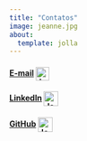 ---
title: "Contatos"
image: jeanne.jpg
about:
  template: jolla
---

<html>

<body>

<p>

<h4>

::: {style="text-align:left"}
️[E-mail](mailto:jfranco.jraf@gmail.com) <img src="https://img.icons8.com/ios-filled/512/apple-mail.png" alt="Jeanne-HTML" align="center" height="24" width="24"/>
:::

</h4>

</p>

</body>

</html>

<html>

<body>

<div style="text-align:left">

<p>

<h4>

::: {style="text-align:left"}
[LinkedIn](https://www.linkedin.com/in/francojra/) <img src="https://img.icons8.com/ios-glyphs/512/linkedin-circled.png" alt="Jeanne-HTML" align="center" height="26" width="26"/>
:::

</p>

</h4>

</div style="text-align:left">

</body>

</html>

<html>

<body>

<div style="text-align:left">

<p>

<h4>

::: {style="text-align:left"}
[GitHub](https://github.com/francojra) <img src="https://img.icons8.com/ios-glyphs/512/github.png" alt="Jeanne-HTML" align="center" height="26" width="26"/>
:::

</p>

</h4>

</div style="text-align:left">

</body>

</html>

